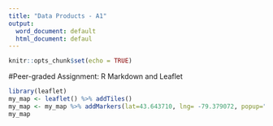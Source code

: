 ---
title: "Data Products - A1"
output:
  word_document: default
  html_document: defaul
---

```{r setup, include=FALSE}
knitr::opts_chunk$set(echo = TRUE)
```

#Peer-graded Assignment: R Markdown and Leaflet
```{r}
library(leaflet)
my_map <- leaflet() %>% addTiles() 
my_map <- my_map %>% addMarkers(lat=43.643710, lng= -79.379072, popup="Home of a Very Bad Hockey Team")
my_map
```
